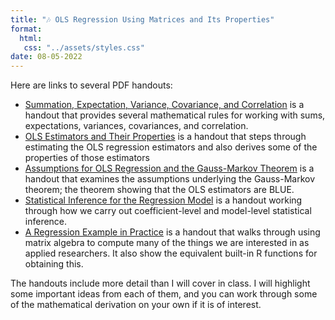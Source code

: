 ```yaml
---
title: "🎶 OLS Regression Using Matrices and Its Properties"
format:
  html:
   css: "../assets/styles.css"
date: 08-05-2022
---
```



Here are links to several PDF handouts:

- [Summation, Expectation, Variance, Covariance, and Correlation](../files/01-sums-expectations-covariance.pdf) is a handout that provides several mathematical rules for working with sums, expectations, variances, covariances, and correlation.
- [OLS Estimators and Their Properties](../files/02-ols-estimators-and-their-properties.pdf) is a handout that steps through estimating the OLS regression estimators and also derives some of the properties of those estimators
- [Assumptions for OLS Regression and the Gauss-Markov Theorem](../files/03-assumptions-and-gauss-markov.pdf) is a handout that examines the assumptions underlying the Gauss-Markov theorem; the theorem showing that the OLS estimators are BLUE.
- [Statistical Inference for the Regression Model](../files/04-inference-for-the-regression-model.pdf) is a handout working through how we carry out coefficient-level and model-level statistical inference.
- [A Regression Example in Practice](../handouts/handout-regression-example-in-practice.html) is a handout that walks through using matrix algebra to compute many of the things we are interested in as applied researchers. It also show the equivalent built-in R functions for obtaining this.

The handouts include more detail than I will cover in class. I will highlight some important ideas from each of them, and you can work through some of the mathematical derivation on your own if it is of interest.


